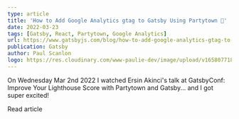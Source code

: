 ```yaml
---
type: article
title: 'How to Add Google Analytics gtag to Gatsby Using Partytown 🎉'
date: 2022-03-23
tags: [Gatsby, React, Partytown, Google Analytics]
url: https://www.gatsbyjs.com/blog/how-to-add-google-analytics-gtag-to-gatsby-using-partytown
publication: Gatsby
author: Paul Scanlon
logo: https://res.cloudinary.com/www-paulie-dev/image/upload/v1658077182/paulie.dev/Logos/gatsby-logo_dgbkjm.png
---
```


On Wednesday Mar 2nd 2022 I watched Ersin Akinci's talk at GatsbyConf: Improve Your Lighthouse Score with Partytown and
Gatsby... and I got super excited!

<MarkdownCtaLink href="https://www.gatsbyjs.com/blog/how-to-add-google-analytics-gtag-to-gatsby-using-partytown">
  Read article
</MarkdownCtaLink>
